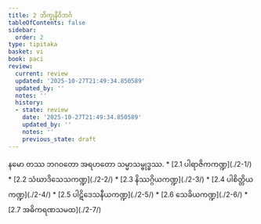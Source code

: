 ```yaml
---
title: 2 ဘိက္ခုနိဝိဘင်္ဂ
tableOfContents: false
sidebar:
  order: 2
type: tipitaka
basket: vi
book: paci
review:
  current: review
  updated: '2025-10-27T21:49:34.850589'
  updated_by: ''
  notes: ''
  history:
  - state: review
    date: '2025-10-27T21:49:34.850589'
    updated_by: ''
    notes: ''
    previous_state: draft
---
```



<ReviewStatus review={frontmatter.review} showDetails={true} />

<HypothesisAnnotation frontmatter={frontmatter} />

<DynamicBreadcrumb />

<Paragraph number="2099" type="center" book="paci">
နမော တဿ ဘဂဝတော အရဟတော သမ္မာသမ္ဗုဒ္ဓဿ.

</Paragraph>

<TableOfContents book="paci" section="2">
* [2.1 ပါရာဇိကကဏ္ဍ](./2-1/)
* [2.2 သံဃာဒိသေသကဏ္ဍ](./2-2/)
* [2.3 နိဿဂ္ဂိယကဏ္ဍ](./2-3/)
* [2.4 ပါစိတ္တိယကဏ္ဍ](./2-4/)
* [2.5 ပါဋိဒေသနီယကဏ္ဍ](./2-5/)
* [2.6 သေခိယကဏ္ဍ](./2-6/)
* [2.7 အဓိကရဏသမထ](./2-7/)
</TableOfContents>